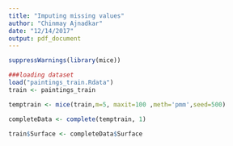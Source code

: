 ```yaml
---
title: "Imputing missing values"
author: "Chinmay Ajnadkar"
date: "12/14/2017"
output: pdf_document
---
```


```r
suppressWarnings(library(mice))

###loading dataset
load("paintings_train.Rdata")
train <- paintings_train

temptrain <- mice(train,m=5, maxit=100 ,meth='pmm',seed=500)

completeData <- complete(temptrain, 1)

train$Surface <- completeData$Surface
```

